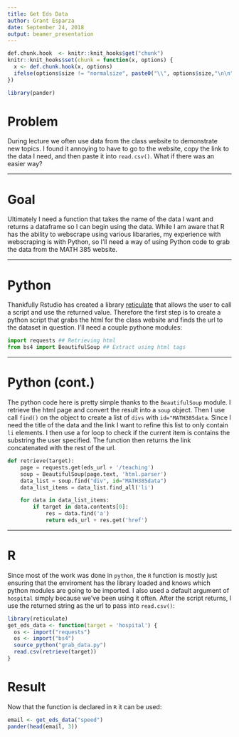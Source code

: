 ```yaml
---
title: Get Eds Data
author: Grant Esparza
date: September 24, 2018
output: beamer_presentation
---
```


```r
def.chunk.hook  <- knitr::knit_hooks$get("chunk")
knitr::knit_hooks$set(chunk = function(x, options) {
  x <- def.chunk.hook(x, options)
  ifelse(options$size != "normalsize", paste0("\\", options$size,"\n\n", x, "\n\n \\normalsize"), x)
})

```

```r

library(pander)

```


# Problem

During lecture we often use data from the class website to demonstrate new topics. I found it annoying
to have to go to the website, copy the link to the data I need, and then paste it into `read.csv()`. 
What if there was an easier way?

***

# Goal

Ultimately I need a function that takes the name of the data I want and returns a dataframe so I can
begin using the data. While I am aware that R has the ability to webscrape using various libararies, 
my experience with webscraping is with Python, so I'll need a way of using Python code to grab the data
from the MATH 385 website.

***

# Python 

Thankfully Rstudio has created a library [reticulate]("https://github.com/rstudio/reticulate") 
that allows the user to call a script and use the returned value. Therefore the first step is to create 
a python script that grabs the html for the class website and finds the url to the dataset in question.
I'll need a couple pythone modules:

```python

import requests ## Retrieving html
from bs4 import BeautifulSoup ## Extract using html tags

```

***

# Python (cont.)

The python code here is pretty simple thanks to the `BeautifulSoup` module. I retrieve the html page and convert
the result into a `soup` object. Then I use call `find()` on the object to create a list of `divs` with `id="MATH385data`. Since I need the title of the data and the link I want to refine this list to only contain `li` elements.
I then use a for loop to check if the current item is contains the substring the user specified. The function then returns the link concatenated with the rest of the url.

```python

def retrieve(target):
    page = requests.get(eds_url + '/teaching') 
    soup = BeautifulSoup(page.text, 'html.parser')
    data_list = soup.find("div", id="MATH385data")
    data_list_items = data_list.find_all('li')

    for data in data_list_items:
        if target in data.contents[0]:
            res = data.find('a')
            return eds_url + res.get('href')

```

***

# R

Since most of the work was done in `python`, the `R` function is mostly just ensuring that the enviroment
has the library loaded and knows which python modules are going to be imported. I also used a default argument
of `hospital` simply because we've been using it often. After the script returns, I use the returned string
as the url to pass into `read.csv()`:  

```r

library(reticulate)
get_eds_data <- function(target = 'hospital') {
  os <- import("requests")
  os <- import("bs4")
  source_python("grab_data.py")
  read.csv(retrieve(target))
}


```

# Result

Now that the function is declared in `R` it can be used:

```r

email <- get_eds_data("speed")
pander(head(email, 3))

```

